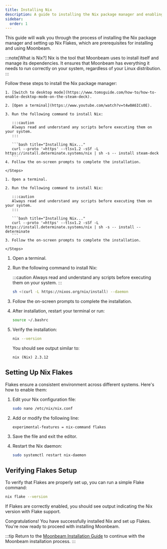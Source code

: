 ```yaml
---
title: Installing Nix 
description: A guide to installing the Nix package manager and enabling Nix Flakes
sidebar:
  order: 1
---
```




This guide will walk you through the process of installing the Nix package manager and setting up Nix Flakes, which are prerequisites for installing and using Moonbeam.

:::note[What is Nix?]
Nix is the tool that Moonbeam uses to install itself and manage its dependencies. It ensures that Moonbeam has everything it needs to run correctly on your system, regardless of your Linux distribution.
:::


Follow these steps to install the Nix package manager:

   <Tabs>
   <TabItem label="Steam Deck">
   <Steps>

    1. [Switch to desktop mode](https://www.tomsguide.com/how-to/how-to-enable-desktop-mode-on-the-steam-deck).

    2. [Open a terminal](https://www.youtube.com/watch?v=t4w0A6ICs0E).

    3. Run the following command to install Nix:

       :::caution
       Always read and understand any scripts before executing them on your system.
       :::

       ```bash title="Installing Nix..."
       curl --proto '=https' --tlsv1.2 -sSf -L https://install.determinate.systems/nix | sh -s -- install steam-deck
       ```
    4. Follow the on-screen prompts to complete the installation.

    </Steps>

   </TabItem>
   <TabItem label="Simple Installer">
   <Steps>

    1. Open a terminal.

    2. Run the following command to install Nix:

       :::caution
       Always read and understand any scripts before executing them on your system.
       :::

       ```bash title="Installing Nix..."
       curl --proto '=https' --tlsv1.2 -sSf -L https://install.determinate.systems/nix | sh -s -- install --determinate
       ```
    3. Follow the on-screen prompts to complete the installation.

    </Steps>

   </TabItem>
   <TabItem label="Manual">
<Steps>

1. Open a terminal.

2. Run the following command to install Nix:

   :::caution
   Always read and understand any scripts before executing them on your system.
   :::

   ```bash title="Installing Nix..."
   sh <(curl -L https://nixos.org/nix/install) --daemon
   ```

3. Follow the on-screen prompts to complete the installation.

4. After installation, restart your terminal or run:

   ```bash
   source ~/.bashrc
   ```

5. Verify the installation:

   ```bash
   nix --version
   ```

   You should see output similar to:

   ```
   nix (Nix) 2.3.12
   ```

</Steps>

## Setting Up Nix Flakes

Flakes ensure a consistent environment across different systems. Here's how to enable them:

<Steps>

1. Edit your Nix configuration file:

   ```bash
   sudo nano /etc/nix/nix.conf
   ```

2. Add or modify the following line:

   ```
   experimental-features = nix-command flakes
   ```

3. Save the file and exit the editor.

4. Restart the Nix daemon:

   ```bash
   sudo systemctl restart nix-daemon
   ```

</Steps>

## Verifying Flakes Setup

To verify that Flakes are properly set up, you can run a simple Flake command:

```bash
nix flake --version
```

If Flakes are correctly enabled, you should see output indicating the Nix version with Flake support.

   </TabItem>
   </Tabs>





Congratulations! You have successfully installed Nix and set up Flakes. You're now ready to proceed with installing Moonbeam.

:::tip
Return to the [Moonbeam Installation Guide](/getting-started/installation-guide/) to continue with the Moonbeam installation process.
:::
